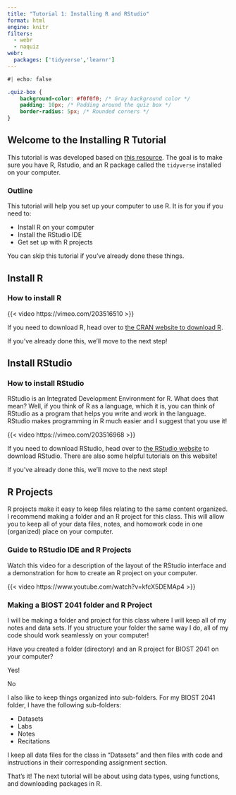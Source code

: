```yaml
---
title: "Tutorial 1: Installing R and RStudio"
format: html
engine: knitr
filters: 
  - webr
  - naquiz
webr:
  packages: ['tidyverse','learnr']
---
```


```css
#| echo: false

.quiz-box {
    background-color: #f0f0f0; /* Gray background color */
    padding: 10px; /* Padding around the quiz box */
    border-radius: 5px; /* Rounded corners */
}
```

## Welcome to the Installing R Tutorial

This tutorial is was developed based on [this resource](https://github.com/rstudio/learnr/tree/main/inst/tutorials/ex-setup-r/ex-setup-r.Rmd). The goal is to make sure you have R, Rstudio, and an R package called the `tidyverse` installed on your computer.

### Outline

This tutorial will help you set up your computer to use R. It is for you if you need to:

* Install R on your computer
* Install the RStudio IDE
* Get set up with R projects

You can skip this tutorial if you've already done these things.


## Install R

### How to install R

{{< video https://vimeo.com/203516510 >}}


If you need to download R, head over to [the CRAN website to download R](http://cloud.r-project.org).

If you've already done this, we'll move to the next step!

## Install RStudio

### How to install RStudio

RStudio is an Integrated Development Environment for R. What does that mean? Well, if you think of R as a language, which it is, you can think of RStudio as a program that helps you write and work in the language. RStudio makes programming in R much easier and I suggest that you use it! 

{{< video https://vimeo.com/203516968 >}}

If you need to download RStudio, head over to [the RStudio website](www.rstudio.com/download) to download RStudio. There are also some helpful tutorials on this website!

If you've already done this, we'll move to the next step!

## R Projects

R projects make it easy to keep files relating to the same content organized. I recommend making a folder and an R project for this class. This will allow you to keep all of your data files, notes, and homowork code in one (organized) place on your computer.

### Guide to RStudio IDE and R Projects

Watch this video for a description of the layout of the RStudio interface and a demonstration for how to create an R project on your computer. 

{{< video https://www.youtube.com/watch?v=kfcX5DEMAp4 >}}

### Making a BIOST 2041 folder and R Project

I will be making a folder and project for this class where I will keep all of my notes and data sets. If you structure your folder the same way I do, all of my code should work seamlessly on your computer!


::::::{.quiz-box}
:::::{.question}
Have you created a folder (directory) and an R project for BIOST 2041 on your computer?

::::{.choices}

:::{.choice .correct-choice}
Yes!
:::

:::{.choice}
No
:::

::::
:::::
::::::


I also like to keep things organized into sub-folders. For my BIOST 2041 folder, I have the following sub-folders:

* Datasets
* Labs
* Notes
* Recitations

I keep all data files for the class in "Datasets" and then files with code and instructions in their corresponding assignment section.


That's it! The next tutorial will be about using data types, using functions, and downloading packages in R.

